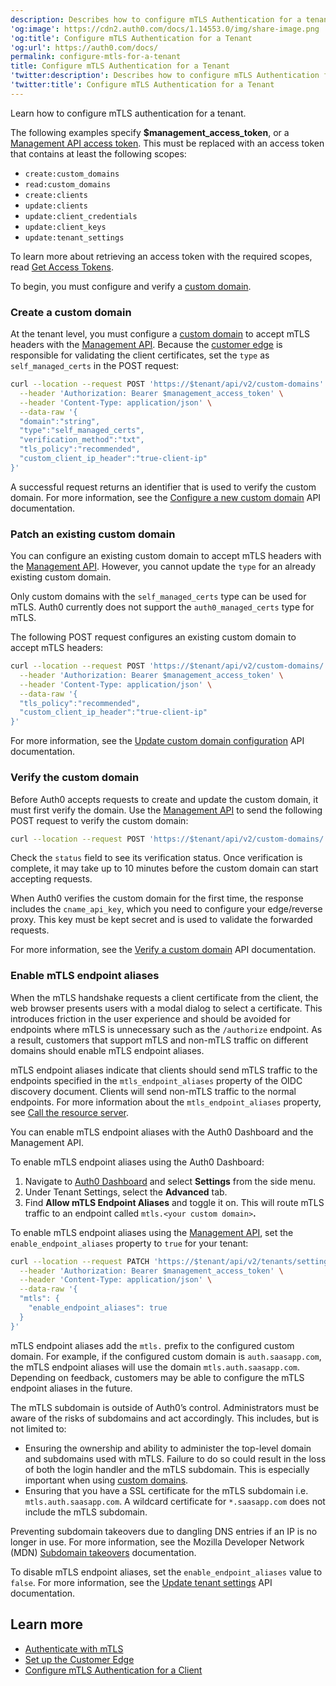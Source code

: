 ```yaml
---
description: Describes how to configure mTLS Authentication for a tenant.
'og:image': https://cdn2.auth0.com/docs/1.14553.0/img/share-image.png
'og:title': Configure mTLS Authentication for a Tenant
'og:url': https://auth0.com/docs/
permalink: configure-mtls-for-a-tenant
title: Configure mTLS Authentication for a Tenant
'twitter:description': Describes how to configure mTLS Authentication for a tenant.
'twitter:title': Configure mTLS Authentication for a Tenant
---
```

Learn how to configure mTLS authentication for a tenant.

<Callout icon="file-lines" color="#0EA5E9" iconType="regular">

The following examples specify **$management_access_token**, or a [Management API access token](/secure/tokens/access-tokens/management-api-access-tokens). This must be replaced with an access token that contains at least the following scopes:

* `create:custom_domains`
* `read:custom_domains`
* `create:clients`
* `update:clients`
* `update:client_credentials`
* `update:client_keys`
* `update:tenant_settings`

To learn more about retrieving an access token with the required scopes, read [Get Access Tokens](/secure/tokens/access-tokens/get-access-tokens).

</Callout>

To begin, you must configure and verify a [custom domain](/customize/custom-domains).

### Create a custom domain

At the tenant level, you must configure a [custom domain](/customize/custom-domains) to accept mTLS headers with the [Management API](https://auth0.com/docs/api/management/v2). Because the [customer edge](/get-started/applications/configure-mtls/set-up-the-customer-edge) is responsible for validating the client certificates, set the `type` as `self_managed_certs` in the POST request:

```bash lines
curl --location --request POST 'https://$tenant/api/v2/custom-domains' \
  --header 'Authorization: Bearer $management_access_token' \
  --header 'Content-Type: application/json' \
  --data-raw '{
  "domain":"string",
  "type":"self_managed_certs",
  "verification_method":"txt", 
  "tls_policy":"recommended",
  "custom_client_ip_header":"true-client-ip"
}'
```






A successful request returns an identifier that is used to verify the <Tooltip tip="Custom Domain: Third-party domain with a specialized, or vanity, name." cta="View Glossary" href="/glossary?term=custom+domain">custom domain</Tooltip>. For more information, see the [Configure a new custom domain](https://auth0.com/docs/api/management/v2/custom-domains/post-custom-domains) API documentation.

### Patch an existing custom domain

You can configure an existing custom domain to accept mTLS headers with the [Management API](https://auth0.com/docs/api/management/v2). However, you cannot update the `type` for an already existing custom domain.

<Callout icon="file-lines" color="#0EA5E9" iconType="regular">

Only custom domains with the `self_managed_certs` type can be used for mTLS. Auth0 currently does not support the `auth0_managed_certs` type for mTLS.

</Callout>

The following POST request configures an existing custom domain to accept mTLS headers:

```bash lines
curl --location --request POST 'https://$tenant/api/v2/custom-domains/:id' \
  --header 'Authorization: Bearer $management_access_token' \
  --header 'Content-Type: application/json' \
  --data-raw '{
  "tls_policy":"recommended",
  "custom_client_ip_header":"true-client-ip"
}'
```






For more information, see the [Update custom domain configuration](https://auth0.com/docs/api/management/v2/custom-domains/patch-custom-domains-by-id) API documentation.

### Verify the custom domain

Before Auth0 accepts requests to create and update the custom domain, it must first verify the domain. Use the [Management API](https://auth0.com/docs/api/management/v2) to send the following POST request to verify the custom domain:

```bash wrap lines
curl --location --request POST 'https://$tenant/api/v2/custom-domains/:id/verify'
```






Check the `status` field to see its verification status. Once verification is complete, it may take up to 10 minutes before the custom domain can start accepting requests.

When Auth0 verifies the custom domain for the first time, the response includes the `cname_api_key`, which you need to configure your edge/reverse proxy. This key must be kept secret and is used to validate the forwarded requests.

For more information, see the [Verify a custom domain](https://auth0.com/docs/api/management/v2/custom-domains/patch-custom-domains-by-id) API documentation.

### Enable mTLS endpoint aliases

When the mTLS handshake requests a client certificate from the client, the web browser presents users with a modal dialog to select a certificate. This introduces friction in the user experience and should be avoided for endpoints where mTLS is unnecessary such as the `/authorize` endpoint. As a result, customers that support mTLS and non-mTLS traffic on different domains should enable mTLS endpoint aliases.

mTLS endpoint aliases indicate that clients should send mTLS traffic to the endpoints specified in the `mtls_endpoint_aliases` property of the OIDC discovery document. Clients will send non-mTLS traffic to the normal endpoints. For more information about the `mtls_endpoint_aliases` property, see [Call the resource server](/get-started/authentication-and-authorization-flow/authenticate-with-mtls#call-the-resource-server).

You can enable mTLS endpoint aliases with the <Tooltip tip="Management API: A product to allow customers to perform administrative tasks." cta="View Glossary" href="/glossary?term=Auth0+Dashboard">Auth0 Dashboard</Tooltip> and the <Tooltip tip="Auth0 Dashboard: Auth0's main product to configure your services." cta="View Glossary" href="/glossary?term=Management+API">Management API</Tooltip>.

<Tabs><Tab title="Auth0 Dashboard">

To enable mTLS endpoint aliases using the Auth0 Dashboard:

1. Navigate to [Auth0 Dashboard](/$manage_url/#) and select **Settings** from the side menu.
2. Under Tenant Settings, select the **Advanced** tab.
3. Find **Allow mTLS Endpoint Aliases** and toggle it on. This will route mTLS traffic to an endpoint called `mtls.<your custom domain>`**.**

</Tab><Tab title="Management API">

To enable mTLS endpoint aliases using the [Management API](https://auth0.com/docs/api/management/v2), set the `enable_endpoint_aliases` property to `true` for your tenant:

```bash lines
curl --location --request PATCH 'https://$tenant/api/v2/tenants/settings' \
  --header 'Authorization: Bearer $management_access_token' \
  --header 'Content-Type: application/json' \
  --data-raw '{
  "mtls": {
    "enable_endpoint_aliases": true
  }
}'
```






mTLS endpoint aliases add the `mtls.` prefix to the configured custom domain. For example, if the configured custom domain is `auth.saasapp.com`, the mTLS endpoint aliases will use the domain `mtls.auth.saasapp.com`. Depending on feedback, customers may be able to configure the mTLS endpoint aliases in the future.

<Warning>

The mTLS subdomain is outside of Auth0’s control. Administrators must be aware of the risks of subdomains and act accordingly. This includes, but is not limited to:

* Ensuring the ownership and ability to administer the top-level domain and subdomains used with mTLS. Failure to do so could result in the loss of both the login handler and the mTLS subdomain. This is especially important when using [custom domains](/customize/custom-domains).
* Ensuring that you have a SSL certificate for the mTLS subdomain i.e. `mtls.auth.saasapp.com`. A wildcard certificate for `*.saasapp.com` does not include the mTLS subdomain.

Preventing subdomain takeovers due to dangling DNS entries if an IP is no longer in use. For more information, see the Mozilla Developer Network (MDN) [Subdomain takeovers](https://developer.mozilla.org/en-US/docs/Web/Security/Subdomain_takeovers) documentation.

</Warning>

To disable mTLS endpoint aliases, set the `enable_endpoint_aliases` value to `false`. For more information, see the [Update tenant settings](https://auth0.com/docs/api/management/v2/tenants/patch-settings) API documentation.

</Tab></Tabs>

## Learn more

* [Authenticate with mTLS](/get-started/authentication-and-authorization-flow/authenticate-with-mtls)
* [Set up the Customer Edge](/get-started/applications/configure-mtls/set-up-the-customer-edge)
* [Configure mTLS Authentication for a Client](/get-started/applications/configure-mtls/configure-mtls-for-a-client)